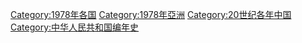 {{portal|中华人民共和国}}
{{Commonscat|1978 in China}}
{{Year by category
|m=1
|c=9
|d=7
|y=8
|cat=中国大陆
|sortkey=中国
|parent=20世纪各年中国
|subcat=1970年代中国大陆
}}

{{Catmore}}
[[Category:1978年各国|Category:1978年各国]]
[[Category:1978年亞洲|Category:1978年亞洲]]
[[Category:20世纪各年中国|Category:20世纪各年中国]]
[[Category:中华人民共和国编年史‎|Category:中华人民共和国编年史‎]]